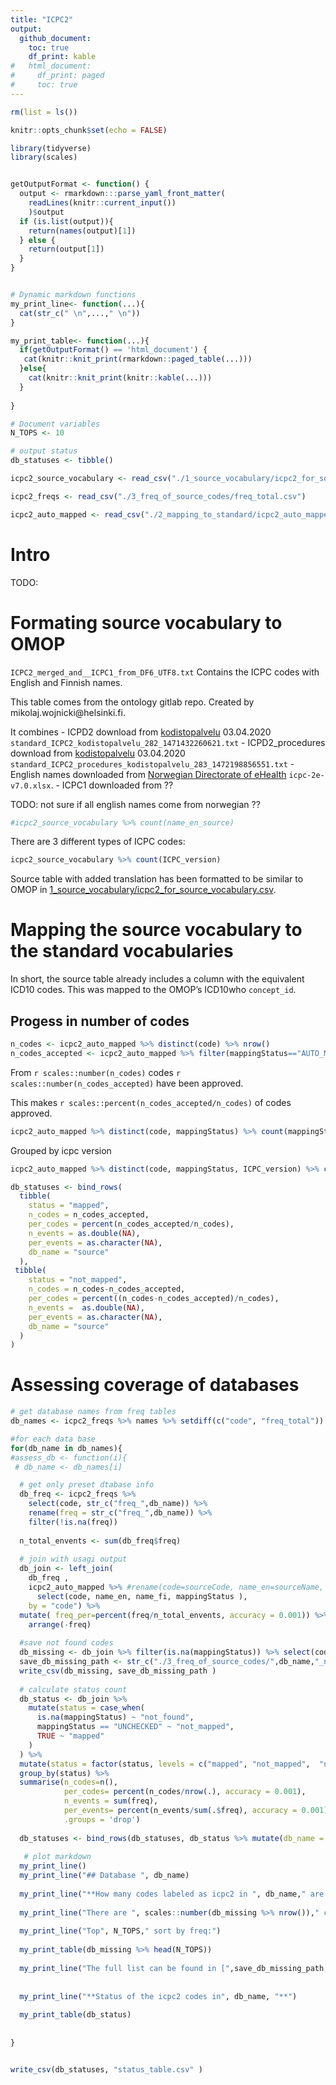 ```yaml
---
title: "ICPC2"
output:
  github_document:
    toc: true
    df_print: kable
#   html_document:
#     df_print: paged
#     toc: true
---
```


```r
rm(list = ls())

knitr::opts_chunk$set(echo = FALSE)

library(tidyverse)
library(scales)


getOutputFormat <- function() {
  output <- rmarkdown:::parse_yaml_front_matter(
    readLines(knitr::current_input())
    )$output
  if (is.list(output)){
    return(names(output)[1])
  } else {
    return(output[1])
  }
}


# Dynamic markdown functions
my_print_line<- function(...){
  cat(str_c(" \n",...," \n"))
}

my_print_table<- function(...){
  if(getOutputFormat() == 'html_document') {
   cat(knitr::knit_print(rmarkdown::paged_table(...)))
  }else{
    cat(knitr::knit_print(knitr::kable(...)))
  }
  
}

# Document variables 
N_TOPS <- 10

# output status
db_statuses <- tibble()

```

```r
icpc2_source_vocabulary <- read_csv("./1_source_vocabulary/icpc2_for_source_vocabulary.csv")

icpc2_freqs <- read_csv("./3_freq_of_source_codes/freq_total.csv")

icpc2_auto_mapped <- read_csv("./2_mapping_to_standard/icpc2_auto_mapped.csv") # cant get the encoding rigth
```


# Intro

TODO:


# Formating source vocabulary to OMOP
`ICPC2_merged_and__ICPC1_from_DF6_UTF8.txt`
 Contains the ICPC codes with English and Finnish names.

 This table comes from the ontology gitlab repo. Created by  mikolaj.wojnicki@helsinki.fi.

 It combines
 - ICPD2 download from [kodistopalvelu](https://version.helsinki.fi/ontology-group/ontologists/-/wikis/uploads/ce2ce4426b394ef58021b198b28869d4/Koodistopalvelu_ICPC2_v5_2020-04-03.xlsx)  03.04.2020 `standard_ICPC2_kodistopalvelu_282_1471432260621.txt`
 - ICPD2_procedures download from [kodistopalvelu](https://version.helsinki.fi/ontology-group/ontologists/-/wikis/uploads/ca4885e34d5715029f3305e4fb222960/Koodistopalvelu_ICPC2_prosessikoodit_v5_2020-04-03.xlsx)  03.04.2020 `standard_ICPC2_procedures_kodistopalvelu_283_1472198856551.txt`
 - English names downloaded from [ Norwegian Directorate of eHealth](https://ehelse.no/kodeverk/icpc-2e--english-version) `icpc-2e-v7.0.xlsx`.
 - ICPC1 downloaded from ??

TODO: not sure if all english names come from norwegian ??


```r
#icpc2_source_vocabulary %>% count(name_en_source)
```

There are 3 different types of ICPC codes: 
```r
icpc2_source_vocabulary %>% count(ICPC_version)
```


Source table with added translation has been formatted to be similar to OMOP in  [1_source_vocabulary/icpc2_for_source_vocabulary.csv](1_source_vocabulary/icpc2_for_source_vocabulary.csv). 


# Mapping the source vocabulary to the standard vocabularies
In short, the source table already includes a column with the equivalent ICD10 codes. This was mapped to the OMOP's ICD10who `concept_id`. 

## Progess in number of codes
```r
n_codes <- icpc2_auto_mapped %>% distinct(code) %>% nrow()
n_codes_accepted <- icpc2_auto_mapped %>% filter(mappingStatus=="AUTO_MAPPED") %>% distinct(code) %>% nrow()
```


From `r scales::number(n_codes)` codes `r scales::number(n_codes_accepted)` have been approved. 

This makes `r scales::percent(n_codes_accepted/n_codes)` of codes approved. 


```r
icpc2_auto_mapped %>% distinct(code, mappingStatus) %>% count(mappingStatus)
```

Grouped by icpc version 
```r
icpc2_auto_mapped %>% distinct(code, mappingStatus, ICPC_version) %>% count(ICPC_version, mappingStatus)
```


```r
db_statuses <- bind_rows(
  tibble(
    status = "mapped",
    n_codes = n_codes_accepted,
    per_codes = percent(n_codes_accepted/n_codes),
    n_events = as.double(NA),
    per_events = as.character(NA), 
    db_name = "source"
  ),
 tibble(
    status = "not_mapped",
    n_codes = n_codes-n_codes_accepted,
    per_codes = percent((n_codes-n_codes_accepted)/n_codes),
    n_events =  as.double(NA),
    per_events = as.character(NA), 
    db_name = "source"
  )
)
```



# Assessing coverage of databases


```r
# get database names from freq tables 
db_names <- icpc2_freqs %>% names %>% setdiff(c("code", "freq_total")) %>% str_replace("freq_","")

#for each data base
for(db_name in db_names){
#assess_db <- function(i){
 # db_name <- db_names[i]

  # get only preset dtabase info 
  db_freq <- icpc2_freqs %>% 
    select(code, str_c("freq_",db_name)) %>% 
    rename(freq = str_c("freq_",db_name)) %>% 
    filter(!is.na(freq))
  
  n_total_envents <- sum(db_freq$freq)
  
  # join with usagi output 
  db_join <- left_join(
    db_freq ,
    icpc2_auto_mapped %>% #rename(code=sourceCode, name_en=sourceName, name_fi=`ADD_INFO:LongName`) %>% 
      select(code, name_en, name_fi, mappingStatus ), 
    by = "code") %>%
  mutate( freq_per=percent(freq/n_total_envents, accuracy = 0.001)) %>% 
    arrange(-freq)
  
  #save not found codes
  db_missing <- db_join %>% filter(is.na(mappingStatus)) %>% select(code, freq, freq_per)
  save_db_missing_path <- str_c("./3_freq_of_source_codes/",db_name,"_not_in_icpc2.csv")
  write_csv(db_missing, save_db_missing_path )
  
  # calculate status count
  db_status <- db_join %>% 
    mutate(status = case_when( 
      is.na(mappingStatus) ~ "not_found",  
      mappingStatus == "UNCHECKED" ~ "not_mapped", 
      TRUE ~ "mapped"
    )
  ) %>% 
  mutate(status = factor(status, levels = c("mapped", "not_mapped",  "not_found"))) %>% 
  group_by(status) %>% 
  summarise(n_codes=n(), 
            per_codes= percent(n_codes/nrow(.), accuracy = 0.001),
            n_events = sum(freq), 
            per_events= percent(n_events/sum(.$freq), accuracy = 0.001), 
            .groups = 'drop')
  
  db_statuses <- bind_rows(db_statuses, db_status %>% mutate(db_name = db_name))
  
   # plot markdown 
  my_print_line()
  my_print_line("## Database ", db_name)
  
  my_print_line("**How many codes labeled as icpc2 in ", db_name," are not in the icpc2 standard?**")
  
  my_print_line("There are ", scales::number(db_missing %>% nrow())," codes not found in the standard")
  
  my_print_line("Top", N_TOPS," sort by freq:")
  
  my_print_table(db_missing %>% head(N_TOPS))
  
  my_print_line("The full list can be found in [",save_db_missing_path,"](",save_db_missing_path,")")
  
 
  my_print_line("**Status of the icpc2 codes in", db_name, "**")
  
  my_print_table(db_status)
  
  
}


write_csv(db_statuses, "status_table.csv" )
  

```





















